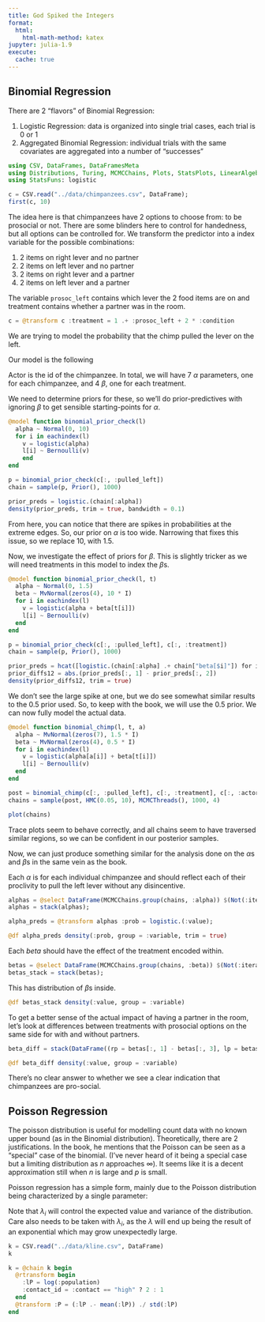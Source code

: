 ```yaml
---
title: God Spiked the Integers
format: 
  html:
    html-math-method: katex
jupyter: julia-1.9
execute:
  cache: true
---
```


## Binomial Regression

There are 2 "flavors" of Binomial Regression:

1. Logistic Regression: data is organized into single trial cases, each trial is 0 or 1
2. Aggregated Binomial Regression: individual trials with the same covariates are aggregated into a 
number of "successes"

```julia
using CSV, DataFrames, DataFramesMeta
using Distributions, Turing, MCMCChains, Plots, StatsPlots, LinearAlgebra, Statistics
using StatsFuns: logistic

c = CSV.read("../data/chimpanzees.csv", DataFrame);
first(c, 10)
```
The idea here is that chimpanzees have 2 options to choose from: to be prosocial or not. There
are some blinders here to control for handedness, but all options can be controlled for. We 
transform the predictor into a index variable for the possible combinations:  

1. 2 items on right lever and no partner
2. 2 items on left lever and no partner
3. 2 items on right lever and a partner
4. 2 items on left lever and a partner

The variable `prosoc_left` contains which lever the 2 food items are on and treatment contains 
whether a partner was in the room. 

```julia
c = @transform c :treatment = 1 .+ :prosoc_left + 2 * :condition
```

We are trying to model the probability that the chimp pulled the lever on the left. 

Our model is the following
\begin{align*}
L_i &\sim \mathrm{Binomial}(1, p_i) \\
\mathrm{logit}(p_i) &= \alpha_{\mathrm{Actor}[i]} + \beta_{\mathrm{Treatment}[i]}
\end{align*}

Actor is the id of the chimpanzee. In total, we will have 7 $\alpha$ parameters, one for each
chimpanzee, and 4 $\beta$, one for each treatment. 

We need to determine priors for these, so we'll do prior-predictives with ignoring $\beta$ to get
sensible starting-points for $\alpha$.

```julia
@model function binomial_prior_check(l)
  alpha ~ Normal(0, 10)
  for i in eachindex(l)
    v = logistic(alpha)
    l[i] ~ Bernoulli(v)
    end
end

p = binomial_prior_check(c[:, :pulled_left])
chain = sample(p, Prior(), 1000)
```

```julia
prior_preds = logistic.(chain[:alpha])
density(prior_preds, trim = true, bandwidth = 0.1)
```

From here, you can notice that there are spikes in probabilities at the extreme edges. So, our prior
on $\alpha$ is too wide. Narrowing that fixes this issue, so we replace 10, with 1.5. 

Now, we investigate the effect of priors for $\beta$. This is slightly tricker as we will need
treatments in this model to index the $\beta$s. 

```julia
@model function binomial_prior_check(l, t)
  alpha ~ Normal(0, 1.5)
  beta ~ MvNormal(zeros(4), 10 * I)
  for i in eachindex(l)
    v = logistic(alpha + beta[t[i]])
    l[i] ~ Bernoulli(v)
  end
end

p = binomial_prior_check(c[:, :pulled_left], c[:, :treatment])
chain = sample(p, Prior(), 1000)
```

```julia
prior_preds = hcat([logistic.(chain[:alpha] .+ chain["beta[$i]"]) for i in 1:4]...)
prior_diffs12 = abs.(prior_preds[:, 1] - prior_preds[:, 2])
density(prior_diffs12, trim = true)
```

We don't see the large spike at one, but we do see somewhat similar results to the 0.5 prior used.
So, to keep with the book, we will use the 0.5 prior. We can now fully model the actual data.

```julia
@model function binomial_chimp(l, t, a)
  alpha ~ MvNormal(zeros(7), 1.5 * I)
  beta ~ MvNormal(zeros(4), 0.5 * I)
  for i in eachindex(l)
    v = logistic(alpha[a[i]] + beta[t[i]])
    l[i] ~ Bernoulli(v)
  end
end

post = binomial_chimp(c[:, :pulled_left], c[:, :treatment], c[:, :actor])
chains = sample(post, HMC(0.05, 10), MCMCThreads(), 1000, 4)
```

```julia
plot(chains)
```

Trace plots seem to behave correctly, and all chains seem to have traversed similar regions, so
we can be confident in our posterior samples.

Now, we can just produce something similar for the analysis done on the $\alpha$s and $\beta$s in 
the same vein as the book. 

Each $\alpha$ is for each individual chimpanzee and should reflect each of their proclivity to pull
the left lever without any disincentive.
```julia
alphas = @select DataFrame(MCMCChains.group(chains, :alpha)) $(Not(:iteration)) $(Not(:chain))
alphas = stack(alphas);
```

```julia
alpha_preds = @transform alphas :prob = logistic.(:value);
```

```julia
@df alpha_preds density(:prob, group = :variable, trim = true)
```
Each $beta$ should have the effect of the treatment encoded within. 
```julia
betas = @select DataFrame(MCMCChains.group(chains, :beta)) $(Not(:iteration)) $(Not(:chain)) 
betas_stack = stack(betas);
```

This has distribution of $\beta$s inside. 
```julia
@df betas_stack density(:value, group = :variable)
```

To get a better sense of the actual impact of having a partner in the room, let's look at 
differences between treatments with prosocial options on the same side for with and without 
partners.

```julia
beta_diff = stack(DataFrame((rp = betas[:, 1] - betas[:, 3], lp = betas[:, 2] - betas[:, 4])));
```

```julia
@df beta_diff density(:value, group = :variable)
```
There's no clear answer to whether we see a clear indication that chimpanzees are pro-social.

## Poisson Regression

The poisson distribution is useful for modelling count data with no known upper bound (as in the 
Binomial distribution). Theoretically, there are 2 justifications. In the book, he mentions that
the Poisson can be seen as a "special" case of the binomial. (I've never heard of it being a 
special case but a limiting distribution as $n$ approaches $\infty$). It seems like it is a decent
approximation still when $n$ is large and $p$ is small. 

Poisson regression has a simple form, mainly due to the Poisson distribution being characterized by
a single parameter:
\begin{align*}
y_i &\sim \mathrm{Poisson}(\lambda_i) \\
\log(\lambda_i) &= \alpha + \beta (x_i - \bar{x})\\
\end{align*}

Note that $\lambda_i$ will control the expected value and variance of the distribution. Care also
needs to be taken with $\lambda_i$, as the $\lambda$ will end up being the result of an exponential
which may grow unexpectedly large.

```julia
k = CSV.read("../data/kline.csv", DataFrame)
k
```

```julia
k = @chain k begin
  @rtransform begin
    :lP = log(:population)
    :contact_id = :contact == "high" ? 2 : 1
  end
  @transform :P = (:lP .- mean(:lP)) ./ std(:lP)
end
```

